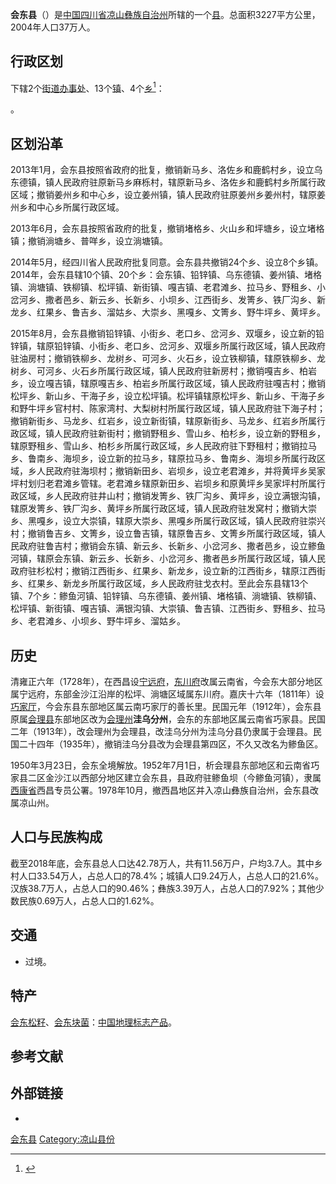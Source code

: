 {{Infobox China County
| county =会东县
| Photo =
| Photoname=
| map =
| map size =
| mapofstate=
| Pinyin =
| Belong =[[四川省|四川省]][[凉山彝族自治州|凉山彝族自治州]]
| Types=[[县|县]]
| admincode =
| founded =
| seat =
| officerTitle=
| officer =
| division =
| town=
| township=
| subdistrict=
| dialect=
| post code=
| phone code =
| coordinate =
| area =3227
| area land =
| area water =
| census yr =2004
| pop =37万
| density =
| GDP =
| web =
}}
'''会东县'''（{{lang-ii|ꉼꄏꑤ hop do xiep}}）是[[中国|中国]][[四川省|四川省]][[凉山彝族自治州|凉山彝族自治州]]所辖的一个[[县|县]]。总面积3227平方公里，2004年人口37万人。

== 行政区划 ==
{{PAGENAMEBASE}}下辖2个[[街道办事处|街道办事处]]、13个[[行政建制镇|镇]]、4个[[乡_(中华人民共和国)|乡]]<ref>{{PRC admin/ref sgc|51/34/26}}</ref>：

{{PRC admin/children|51/34/26}}。

==区划沿革==
2013年1月，会东县按照省政府的批复，撤销新马乡、洛佐乡和鹿鹤村乡，设立乌东德镇，镇人民政府驻原新马乡麻栎村，辖原新马乡、洛佐乡和鹿鹤村乡所属行政区域；撤销姜州乡和中心乡，设立姜州镇，镇人民政府驻原姜州乡姜州村，辖原姜州乡和中心乡所属行政区域。  

2013年6月，会东县按照省政府的批复，撤销堵格乡、火山乡和坪塘乡，设立堵格镇；撤销淌塘乡、普咩乡，设立淌塘镇。 

2014年5月，经四川省人民政府批复同意。会东县共撤销24个乡、设立8个乡镇。2014年，会东县辖10个镇、20个乡：会东镇、铅锌镇、乌东德镇、姜州镇、堵格镇、淌塘镇、铁柳镇、松坪镇、新街镇、嘎吉镇、老君滩乡、拉马乡、野租乡、小岔河乡、撒者邑乡、新云乡、长新乡、小坝乡、江西街乡、发箐乡、铁厂沟乡、新龙乡、红果乡、鲁吉乡、溜姑乡、大崇乡、黑嘎乡、文箐乡、野牛坪乡、黄坪乡。

2015年8月，会东县撤销铅锌镇、小街乡、老口乡、岔河乡、双堰乡，设立新的铅锌镇，辖原铅锌镇、小街乡、老口乡、岔河乡、双堰乡所属行政区域，镇人民政府驻油房村；撤销铁柳乡、龙树乡、可河乡、火石乡，设立铁柳镇，辖原铁柳乡、龙树乡、可河乡、火石乡所属行政区域，镇人民政府驻新房村；撤销嘎吉乡、柏岩乡，设立嘎吉镇，辖原嘎吉乡、柏岩乡所属行政区域，镇人民政府驻嘎吉村；撤销松坪乡、新山乡、干海子乡，设立松坪镇。松坪镇辖原松坪乡、新山乡、干海子乡和野牛坪乡官村村、陈家湾村、大梨树村所属行政区域，镇人民政府驻下海子村；撤销新街乡、马龙乡、红岩乡，设立新街镇，辖原新街乡、马龙乡、红岩乡所属行政区域，镇人民政府驻新街村；撤销野租乡、雪山乡、柏杉乡，设立新的野租乡，辖原野租乡、雪山乡、柏杉乡所属行政区域，乡人民政府驻下野租村；撤销拉马乡、鲁南乡、海坝乡，设立新的拉马乡，辖原拉马乡、鲁南乡、海坝乡所属行政区域，乡人民政府驻海坝村；撤销新田乡、岩坝乡，设立老君滩乡，并将黄坪乡吴家坪村划归老君滩乡管辖。老君滩乡辖原新田乡、岩坝乡和原黄坪乡吴家坪村所属行政区域，乡人民政府驻井山村；撤销发箐乡、铁厂沟乡、黄坪乡，设立满银沟镇，辖原发箐乡、铁厂沟乡、黄坪乡所属行政区域，镇人民政府驻发窝村；撤销大崇乡、黑嘎乡，设立大崇镇，辖原大崇乡、黑嘎乡所属行政区域，镇人民政府驻崇兴村；撤销鲁吉乡、文箐乡，设立鲁吉镇，辖原鲁吉乡、文箐乡所属行政区域，镇人民政府驻鲁吉村；撤销会东镇、新云乡、长新乡、小岔河乡、撒者邑乡，设立鲹鱼河镇，辖原会东镇、新云乡、长新乡、小岔河乡、撒者邑乡所属行政区域，镇人民政府驻杉松村；撤销江西街乡、红果乡、新龙乡，设立新的江西街乡，辖原江西街乡、红果乡、新龙乡所属行政区域，乡人民政府驻戈衣村。至此会东县辖13个镇、7个乡：鲹鱼河镇、铅锌镇、乌东德镇、姜州镇、堵格镇、淌塘镇、铁柳镇、松坪镇、新街镇、嘎吉镇、满银沟镇、大崇镇、鲁吉镇、江西街乡、野租乡、拉马乡、老君滩乡、小坝乡、野牛坪乡、溜姑乡。

==历史==
清雍正六年（1728年），在西昌设[[宁远府|宁远府]]，[[东川府|东川府]]改属云南省，今会东大部分地区属宁远府，东部金沙江沿岸的松坪、淌塘区域属东川府。嘉庆十六年（1811年）设[[巧家厅|巧家厅]]，今会东县东部地区属云南巧家厅的善长里。民国元年（1912年），会东县原属[[会理县|会理县]]东部地区改为[[会理州|会理州]]'''洼乌分州'''，会东的东部地区属云南省巧家县。民国二年（1913年），改会理州为会理县，改洼乌分州为洼乌分县仍隶属于会理县。民国二十四年（1935年），撤销洼乌分县改为会理县第四区，不久又改名为鲹鱼区。

1950年3月23日，会东全境解放。1952年7月1日，析会理县东部地区和云南省巧家县二区金沙江以西部分地区建立会东县，县政府驻鲹鱼坝（今鲹鱼河镇），隶属[[西康省|西康省]]西昌专员公署。1978年10月，撤西昌地区并入凉山彝族自治州，会东县改属凉山州。

==人口与民族构成==
截至2018年底，会东县总人口达42.78万人，共有11.56万户，户均3.7人。其中乡村人口33.54万人，占总人口的78.4%；城镇人口9.24万人，占总人口的21.6%。汉族38.7万人，占总人口的90.46%；彝族3.39万人，占总人口的7.92%；其他少数民族0.69万人，占总人口的1.62%。

== 交通 ==
* {{中国国道名|353}}过境。

==特产==
[[会东松籽|会东松籽]]、[[会东块菌|会东块菌]]：[[中国地理标志产品|中国地理标志产品]]。

== 参考文献 ==
{{reflist}}

== 外部链接 ==
* {{Official website|http://www.schd.gov.cn/|name=会东县人民政府}}

{{会东县行政区划}}
{{凉山彝族自治州行政区划}}
{{四川行政区划}}

[[Category:会东县|]]
[[Category:凉山县份|Category:凉山县份]]